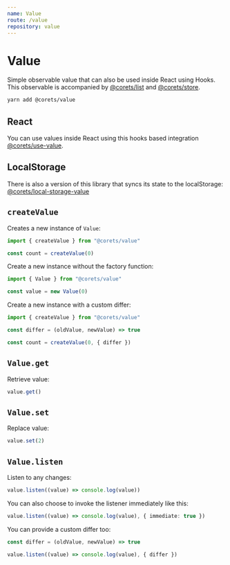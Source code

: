 ```yaml
---
name: Value
route: /value
repository: value
---
```


# Value

Simple observable value that can also be used inside React using Hooks. This observable is accompanied by [@corets/list](/list) and [@corets/store](/store).

```bash
yarn add @corets/value
```

## React

You can use values inside React using this hooks based integration [@corets/use-value](/use-value).

## LocalStorage

There is also a version of this library that syncs its state to the localStorage: [@corets/local-storage-value](/local-storage-value)

## `createValue`

Creates a new instance of `Value`:

```ts
import { createValue } from "@corets/value"

const count = createValue(0)
```

Create a new instance without the factory function:

```ts
import { Value } from "@corets/value"

const value = new Value(0)
```

Create a new instance with a custom differ:

```ts
import { createValue } from "@corets/value"

const differ = (oldValue, newValue) => true

const count = createValue(0, { differ })
```

## `Value.get`

Retrieve value:

```ts
value.get()
```

## `Value.set`

Replace value:

```ts
value.set(2)
```

## `Value.listen`

Listen to any changes:

```ts
value.listen((value) => console.log(value))
```

You can also choose to invoke the listener immediately like this:

```ts
value.listen((value) => console.log(value), { immediate: true })
```

You can provide a custom differ too:

```ts
const differ = (oldValue, newValue) => true

value.listen((value) => console.log(value), { differ })
```
